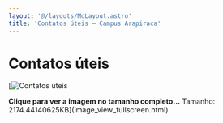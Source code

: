```yaml
---
layout: '@/layouts/MdLayout.astro'
title: 'Contatos úteis — Campus Arapiraca'
---
```




Contatos úteis
==============







[<Image src="https://arapiraca.ufal.br/graduacao/ciencia-da-computacao/discentes/dicas-cartaz.png/%40%40images/08f81f2e-f4ed-4c57-988f-8719b4ec8418.svg" alt="Contatos úteis" inferSize />



**Clique para ver a imagem no tamanho completo…**
Tamanho: 2174.44140625KB](image_view_fullscreen.html)







